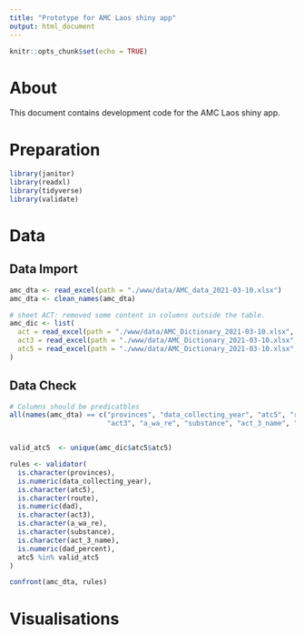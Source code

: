```yaml
---
title: "Prototype for AMC Laos shiny app"
output: html_document
---
```


```r
knitr::opts_chunk$set(echo = TRUE)
```

# About

This document contains development code for the AMC Laos shiny app.

# Preparation

```r
library(janitor)
library(readxl)
library(tidyverse)
library(validate)
```


# Data

## Data Import

```r
amc_dta <- read_excel(path = "./www/data/AMC_data_2021-03-10.xlsx")
amc_dta <- clean_names(amc_dta)

# sheet ACT: removed some content in columns outside the table.
amc_dic <- list(
  act = read_excel(path = "./www/data/AMC_Dictionary_2021-03-10.xlsx", sheet = "ACT") %>% clean_names(),
  act3 = read_excel(path = "./www/data/AMC_Dictionary_2021-03-10.xlsx", sheet = "ACT3 & ATC name"),
  atc5 = read_excel(path = "./www/data/AMC_Dictionary_2021-03-10.xlsx", sheet = "ACT3 & 5, substance and AWaRe") %>% clean_names()
)
```


## Data Check

```r
# Columns should be predicatbles
all(names(amc_dta) == c("provinces", "data_collecting_year", "atc5", "route", "dad", 
                        "act3", "a_wa_re", "substance", "act_3_name", "dad_percent"))


valid_atc5  <- unique(amc_dic$atc5$atc5)

rules <- validator(
  is.character(provinces),
  is.numeric(data_collecting_year),
  is.character(atc5),
  is.character(route),
  is.numeric(dad),
  is.character(act3),
  is.character(a_wa_re),
  is.character(substance),
  is.character(act_3_name),
  is.numeric(dad_percent),
  atc5 %in% valid_atc5
)

confront(amc_dta, rules)
```


# Visualisations